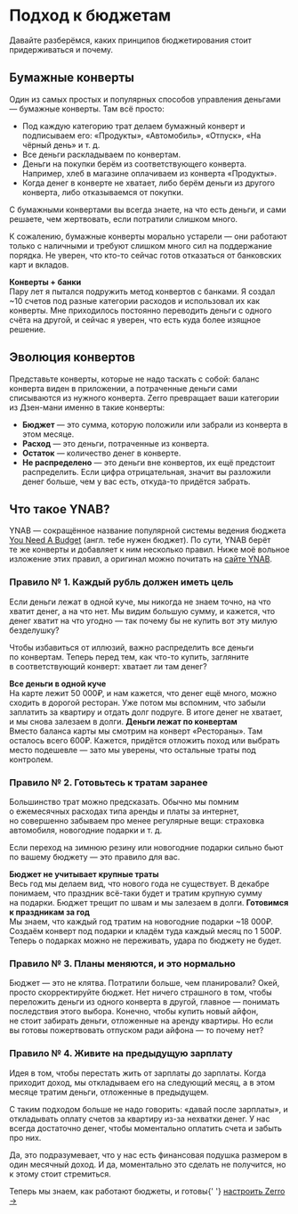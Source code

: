 
<Head
  title="Правила ведения личного бюджета | Zerro"
  description="Базовые правила при распределении денег"
  canonical="https://zerro.app/about/method"
/>

# Подход к бюджетам

Давайте разберёмся, каких принципов бюджетирования стоит придерживаться и почему.

## Бумажные конверты

Один из самых простых и популярных способов управления деньгами — бумажные конверты. Там всё просто:

- Под каждую категорию трат делаем бумажный конверт и подписываем его: «Продукты», «Автомобиль», «Отпуск», «На чёрный день» и т. д.
- Все деньги раскладываем по конвертам.
- Деньги на покупки берём из соответствующего конверта. Например, хлеб в магазине оплачиваем из конверта «Продукты».
- Когда денег в конверте не хватает, либо берём деньги из другого конверта, либо отказываемся от покупки.

С бумажными конвертами вы всегда знаете, на что есть деньги, и сами решаете, чем жертвовать, если потратили слишком много.

К сожалению, бумажные конверты морально устарели — они работают только с наличными и требуют слишком много сил на поддержание порядка. Не уверен, что кто-то сейчас готов отказаться от банковских карт и вкладов.

<ExampleBox>
  <b>Конверты + банки</b>
  <br />
  Пару лет я пытался подружить метод конвертов с банками. Я создал ~10 счетов
  под разные категории расходов и использовал их как конверты. Мне приходилось
  постоянно переводить деньги с одного счёта на другой, и сейчас я уверен, что
  есть куда более изящное решение.
</ExampleBox>

## Эволюция конвертов

Представьте конверты, которые не надо таскать с собой: баланс конверта виден в приложении, а потраченные деньги сами списываются из нужного конверта. Zerro превращает ваши категории из Дзен-мани именно в такие конверты:

- **Бюджет** — это сумма, которую положили или забрали из конверта в этом месяце.
- **Расход** — это деньги, потраченные из конверта.
- **Остаток** — количество денег в конверте.
- **Не распределено** — это деньги вне конвертов, их ещё предстоит распределить. Если цифра отрицательная, значит вы разложили денег больше, чем у вас есть, откуда-то придётся забрать.

## Что такое YNAB?

YNAB — сокращённое название популярной системы ведения бюджета [You Need A Budget](https://www.youneedabudget.com/) (англ. тебе нужен бюджет). По сути, YNAB берёт те же конверты и добавляет к ним несколько правил. Ниже моё вольное изложение этих правил, а оригинал можно почитать на [сайте YNAB](https://www.youneedabudget.com/the-four-rules/).

### Правило № 1. Каждый рубль должен иметь цель

Если деньги лежат в одной куче, мы никогда не знаем точно, на что хватит денег, а на что нет. Мы видим большую сумму, и кажется, что денег хватит на что угодно — так почему бы не купить вот эту милую безделушку?

Чтобы избавиться от иллюзий, важно распределить все деньги по конвертам. Теперь перед тем, как что-то купить, загляните в соответствующий конверт: хватает ли там денег?

<ExampleBox symbol="❌">
  <b>Все деньги в одной куче</b>
  <br />
  На карте лежит 50 000₽, и нам кажется, что денег ещё много, можно сходить
  в дорогой ресторан. Уже потом мы вспомним, что забыли заплатить за квартиру
  и отдать долг подруге. В итоге денег не хватает, и мы снова залезаем в долги.
</ExampleBox>

<ExampleBox symbol="✅">
  <b>Деньги лежат по конвертам</b>
  <br />
  Вместо баланса карты мы смотрим на конверт &laquo;Рестораны&raquo;. Там
  осталось всего 600₽. Кажется, придётся отложить поход или выбрать место
  подешевле — зато мы уверены, что остальные траты под контролем.
</ExampleBox>

### Правило № 2. Готовьтесь к тратам заранее

Большинство трат можно предсказать. Обычно мы помним о ежемесячных расходах типа аренды и платы за интернет, но совершенно забываем про менее регулярные вещи: страховка автомобиля, новогодние подарки и т. д.

Если переход на зимнюю резину или новогодние подарки сильно бьют по вашему бюджету — это правило для вас.

<ExampleBox symbol="❌">
  <b>Бюджет не учитывает крупные траты</b>
  <br />
  Весь год мы делаем вид, что нового года не существует. В декабре понимаем, что
  праздник всё-таки будет и тратим крупную сумму на подарки. Бюджет трещит
  по швам и мы залезаем в долги.
</ExampleBox>

<ExampleBox symbol="✅">
  <b>Готовимся к праздникам за год</b>
  <br />
  Мы знаем, что каждый год тратим на новогодние подарки ~18 000₽. Создаём
  конверт под подарки и кладём туда каждый месяц по 1 500₽. Теперь о подарках
  можно не переживать, удара по бюджету не будет.
</ExampleBox>

### Правило № 3. Планы меняются, и это нормально

Бюджет — это не клятва. Потратили больше, чем планировали? Окей, просто скорректируйте бюджет. Нет ничего страшного в том, чтобы переложить деньги из одного конверта в другой, главное — понимать последствия этого выбора. Конечно, чтобы купить новый айфон, не стоит забирать деньги, отложенные на аренду квартиры. Но если вы готовы пожертвовать отпуском ради айфона — то почему нет?

### Правило № 4. Живите на предыдущую зарплату

Идея в том, чтобы перестать жить от зарплаты до зарплаты. Когда приходит доход, мы откладываем его на следующий месяц, а в этом месяце тратим деньги, отложенные в предыдущем.

С таким подходом больше не надо говорить: «давай после зарплаты», и откладывать оплату счетов за квартиру из-за нехватки денег. У нас всегда достаточно денег, чтобы моментально оплатить счета и забыть про них.

Да, это подразумевает, что у нас есть финансовая подушка размером в один месячный доход. И да, моментально это сделать не получится, но к этому стоит стремиться.

<ExampleBox symbol="🎉">
  Теперь мы знаем, как работают бюджеты, и готовы{' '}
  <a href="/about/quick-start">настроить Zerro →</a>
</ExampleBox>
